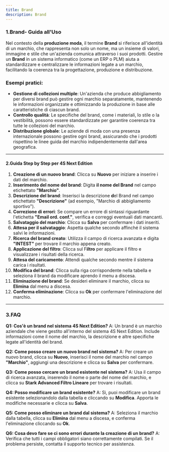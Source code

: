 ```yaml
---
title: Brand
description: Brand
---
```


### 1.Brand- Guida all'Uso

Nel contesto della **produzione moda**, il termine **Brand** si riferisce all'identità di un marchio, che rappresenta non solo un nome, ma un insieme di valori, immagine e stile che un'azienda comunica attraverso i suoi prodotti. Gestire un **Brand** in un sistema informatico (come un ERP o PLM) aiuta a standardizzare e centralizzare le informazioni legate a un marchio, facilitando la coerenza tra la progettazione, produzione e distribuzione.

### Esempi pratici:

* **Gestione di collezioni multiple**: Un'azienda che produce abbigliamento per diversi brand può gestire ogni marchio separatamente, mantenendo le informazioni organizzate e ottimizzando la produzione in base alle caratteristiche di ciascun brand.
* **Controllo qualità**: Le specifiche del brand, come i materiali, lo stile o la vestibilità, possono essere standardizzate per garantire coerenza tra tutte le collezioni del marchio.
* **Distribuzione globale**: Le aziende di moda con una presenza internazionale possono gestire ogni brand, assicurando che i prodotti rispettino le linee guida del marchio indipendentemente dall'area geografica.

***

#### 2.Guida Step by Step per 4S Next Edition

1. **Creazione di un nuovo brand**: Clicca su **Nuovo** per iniziare a inserire i dati del marchio.
2. **Inserimento del nome del brand**: Digita **il nome del Brand** nel campo etichettato **"Marchio"**.
3. **Descrizione del brand**: Inserisci la descrizione **d**el Brand nel campo etichettato **"Descrizione"** (ad esempio, "Marchio di abbigliamento sportivo").
4. **Correzione di errori**: Se compare un errore di sintassi riguardante l'etichetta **"Email ord. conf."**, verifica e correggi eventuali dati mancanti.
5. **Salvataggio del marchio**: Clicca su **Salva** per confermare i dati inseriti.
6. **Attesa per il salvataggio**: Aspetta qualche secondo affinché il sistema salvi le informazioni.
7. **Ricerca del brand creato**: Utilizza il campo di ricerca avanzata e digita **"INTEST"** per trovare il marchio appena creato.
8. **Applicazione del filtro**: Clicca sul F**iltro** per applicare il filtro e visualizzare i risultati della ricerca.
9. **Attesa del caricamento**: Attendi qualche secondo mentre il sistema carica i risultati.
10. **Modifica del brand**: Clicca sulla riga corrispondente nella tabella e seleziona il brand da modificare aprendo il menu a discesa.
11. **Eliminazione del brand**: Se desideri eliminare il marchio, clicca su **Elimina** dal menu a discesa.
12. **Conferma eliminazione**: Clicca su **Ok** per confermare l'eliminazione del marchio.

***

### 3.FAQ&#x20;

**Q1: Cos'è un brand nel sistema 4S Next Edition?**
A: Un brand è un marchio aziendale che viene gestito all'interno del sistema 4S Next Edition. Include informazioni come il nome del marchio, la descrizione e altre specifiche legate all'identità del brand.

**Q2: Come posso creare un nuovo brand nel sistema?**
A: Per creare un nuovo brand, clicca su **Nuovo**, inserisci il nome del marchio nel campo **"Marchio"**, aggiungi una descrizione e clicca su **Salva** per confermare.

**Q3: Come posso cercare un brand esistente nel sistema?**
A: Usa il campo di ricerca avanzata, inserendo il nome o parte del nome del marchio, e clicca su **Stark Advanced Filtro Lineare** per trovare i risultati.

**Q4: Posso modificare un brand esistente?**
A: Sì, puoi modificare un brand esistente selezionandolo dalla tabella e cliccando su **Modifica**. Apporta le modifiche necessarie e clicca su **Salva**.

**Q5: Come posso eliminare un brand dal sistema?**
A: Seleziona il marchio dalla tabella, clicca su **Elimina** dal menu a discesa, e conferma l'eliminazione cliccando su **Ok**.

**Q6: Cosa devo fare se ci sono errori durante la creazione di un brand?**
A: Verifica che tutti i campi obbligatori siano correttamente compilati. Se il problema persiste, contatta il supporto tecnico per assistenza.